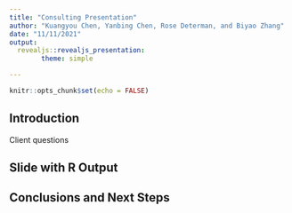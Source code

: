 ```yaml
---
title: "Consulting Presentation"
author: "Kuangyou Chen, Yanbing Chen, Rose Determan, and Biyao Zhang"
date: "11/11/2021"
output: 
  revealjs::revealjs_presentation:
        theme: simple

---
```

<style type="text/css">
p { text-align: left; }
</style>

```r
knitr::opts_chunk$set(echo = FALSE)
```

## Introduction
Client questions

## 


## Slide with R Output


## Conclusions and Next Steps


